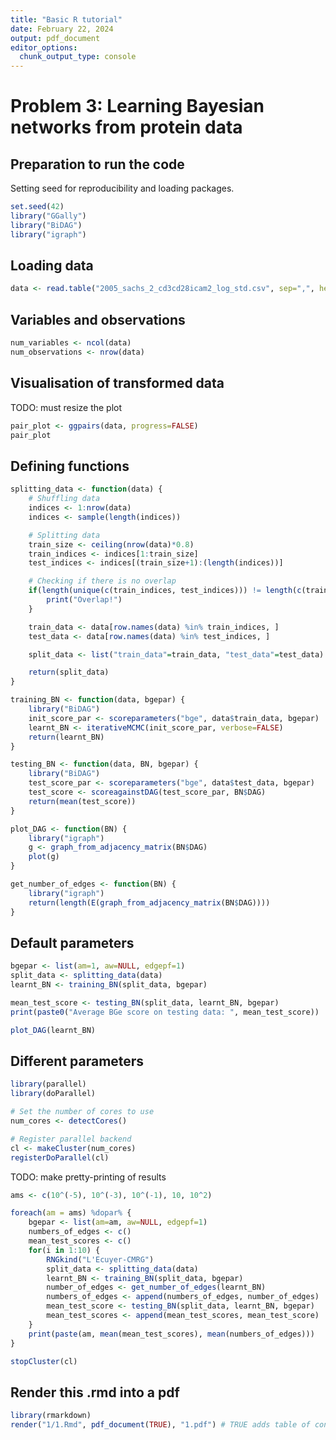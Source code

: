 ```yaml
---
title: "Basic R tutorial"
date: February 22, 2024
output: pdf_document
editor_options: 
  chunk_output_type: console
---
```


# Problem 3: Learning Bayesian networks from protein data

## Preparation to run the code

Setting seed for reproducibility and loading packages.

```r
set.seed(42)
library("GGally")
library("BiDAG")
library("igraph")
```

## Loading data

```r
data <- read.table("2005_sachs_2_cd3cd28icam2_log_std.csv", sep=",", header=TRUE)
```

## Variables and observations

```r
num_variables <- ncol(data)
num_observations <- nrow(data)
```

## Visualisation of transformed data

TODO: must resize the plot

```r
pair_plot <- ggpairs(data, progress=FALSE)
pair_plot
```

## Defining functions

```r
splitting_data <- function(data) {
    # Shuffling data
    indices <- 1:nrow(data)
    indices <- sample(length(indices))

    # Splitting data
    train_size <- ceiling(nrow(data)*0.8)
    train_indices <- indices[1:train_size]
    test_indices <- indices[(train_size+1):(length(indices))]

    # Checking if there is no overlap
    if(length(unique(c(train_indices, test_indices))) != length(c(train_indices, test_indices))) {
        print("Overlap!")
    }

    train_data <- data[row.names(data) %in% train_indices, ]
    test_data <- data[row.names(data) %in% test_indices, ]

    split_data <- list("train_data"=train_data, "test_data"=test_data)

    return(split_data)
}

training_BN <- function(data, bgepar) {
    library("BiDAG")
    init_score_par <- scoreparameters("bge", data$train_data, bgepar)
    learnt_BN <- iterativeMCMC(init_score_par, verbose=FALSE)
    return(learnt_BN)
}

testing_BN <- function(data, BN, bgepar) {
    library("BiDAG")
    test_score_par <- scoreparameters("bge", data$test_data, bgepar)
    test_score <- scoreagainstDAG(test_score_par, BN$DAG)
    return(mean(test_score))
}

plot_DAG <- function(BN) {
    library("igraph")
    g <- graph_from_adjacency_matrix(BN$DAG)
    plot(g)
}

get_number_of_edges <- function(BN) {
    library("igraph")
    return(length(E(graph_from_adjacency_matrix(BN$DAG))))
}
```

## Default parameters

```r
bgepar <- list(am=1, aw=NULL, edgepf=1)
split_data <- splitting_data(data)
learnt_BN <- training_BN(split_data, bgepar)

mean_test_score <- testing_BN(split_data, learnt_BN, bgepar)
print(paste0("Average BGe score on testing data: ", mean_test_score))

plot_DAG(learnt_BN)
```

## Different parameters

```r
library(parallel)
library(doParallel)
```

```r
# Set the number of cores to use
num_cores <- detectCores()

# Register parallel backend
cl <- makeCluster(num_cores)
registerDoParallel(cl)

```

TODO: make pretty-printing of results

```r
ams <- c(10^(-5), 10^(-3), 10^(-1), 10, 10^2)

foreach(am = ams) %dopar% {
    bgepar <- list(am=am, aw=NULL, edgepf=1)
    numbers_of_edges <- c()
    mean_test_scores <- c()
    for(i in 1:10) {
        RNGkind("L'Ecuyer-CMRG")
        split_data <- splitting_data(data)
        learnt_BN <- training_BN(split_data, bgepar)
        number_of_edges <- get_number_of_edges(learnt_BN)
        numbers_of_edges <- append(numbers_of_edges, number_of_edges)
        mean_test_score <- testing_BN(split_data, learnt_BN, bgepar)
        mean_test_scores <- append(mean_test_scores, mean_test_score)
    }
    print(paste(am, mean(mean_test_scores), mean(numbers_of_edges)))
}
```

```r
stopCluster(cl)
```

## Render this .rmd into a pdf

```r
library(rmarkdown)
render("1/1.Rmd", pdf_document(TRUE), "1.pdf") # TRUE adds table of content
```
